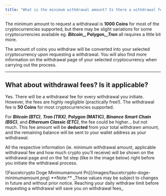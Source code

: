```yaml
---
title: "What is the minimum withdrawal amount? Is there a withdrawal fee?"
---
```


The minimum amount to request a withdrawal is **1000 Coins** for most of the cryptocurrencies supported, but there may be slight variations for some cryptocurrencies available eg. **_Bitcoin__, Polygon,__Tron_**  all requires a little bit more.

The amount of coins you withdraw will be converted into your selected cryptocurrency upon requesting a withdrawal. You will also find more information on the withdrawal page of your selected cryptocurrency when carrying out the process.

---

## What about withdrawal fees? Is it applicable?

Yes. There will be a withdrawal fee for every withdrawal you initiate. However, the fees are highly negligible (practically free\!). The withdrawal fee is **50 Coins** for most cryptocurrencies supported.

For **_Bitcoin (BTC)_**, **_Tron (TRX)_**, **__Polygon (MATIC)__**, **_Binance Smart Chain (BSC)_**, and **_Ethereum Classic (ETC)_**, the fee could be higher... but not much. This fee amount will be **deducted** from your total withdrawn amount, and the remaining balance will be sent to your wallet address as your withdrawal.

All the respective information (ie. minimum withdrawal amount, applicable withdrawal fee and how much crypto you'll receive) will be shown on the withdrawal page and on the 1st step (like in the image below) right before you initiate the withdrawal process.

<Frame>
  ![Faucetcrypto Doge Minimumamount Pn](/images/faucetcrypto-doge-minimumamount.png)
</Frame>

<Note>
  **Note:** _These values may be subject to changes in future and without prior notice. Reaching your daily withdraw limit before requesting a withdrawal will save you on withdrawal fees_
</Note>